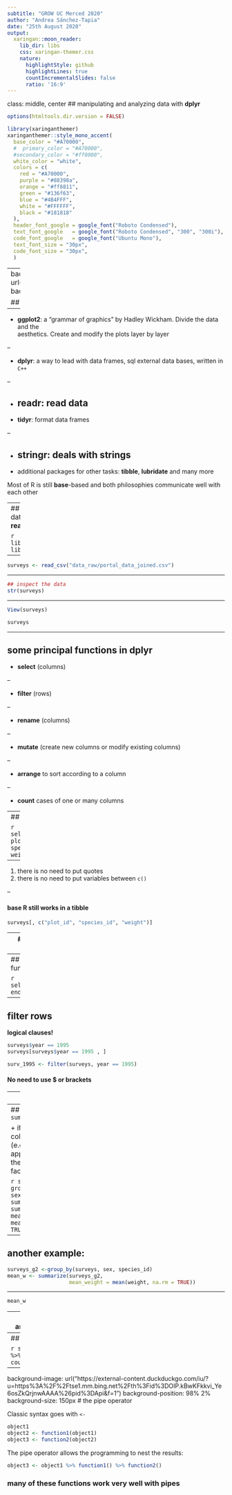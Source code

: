 ```yaml
---
subtitle: "GROW UC Merced 2020"
author: "Andrea Sánchez-Tapia"
date: "25th August 2020"
output:
  xaringan::moon_reader:
    lib_dir: libs
    css: xaringan-themer.css
    nature:
      highlightStyle: github
      highlightLines: true
      countIncrementalSlides: false
      ratio: '16:9'
---
```

class: middle, center
## manipulating and analyzing data with __dplyr__

```r
options(htmltools.dir.version = FALSE)
```

```r
library(xaringanthemer)
xaringanthemer::style_mono_accent(
  base_color = "#A70000",
  #  primary_color = "#A70000",
  #secondary_color = "#ff0000",
  white_color = "white",
  colors = c(
    red = "#A70000",
    purple = "#88398a",
    orange = "#ff8811",
    green = "#136f63",
    blue = "#4B4FFF",
    white = "#FFFFFF",
    black = "#181818"
  ),
  header_font_google = google_font("Roboto Condensed"),
  text_font_google   = google_font("Roboto Condensed", "300", "300i"),
  code_font_google   = google_font("Ubuntu Mono"),
  text_font_size = "30px",
  code_font_size = "30px",
  )
```

---
background-image: url("https://d33wubrfki0l68.cloudfront.net/621a9c8c5d7b47c4b6d72e8f01f28d14310e8370/193fc/css/images/hex/dplyr.png")
background-position: 98% 2%
background-size: 150px

## the tidyverse: an "umbrella" package

--

+ __ggplot2__: a "grammar of graphics" by Hadley Wickham. Divide the data and the <br> aesthetics. Create and modify the plots layer by layer

--

+ __dplyr__: a way to lead with data frames, sql external data bases, written in `C++`

--

+ __readr__: read data
--

+ __tidyr__: format data frames

--

+ __stringr__: deals with strings
--

+ additional packages for other tasks: __tibble__, __lubridate__ and many more

Most of R is still __base__-based and both philosophies communicate well with each other

---
## reading data with __readr__

```r
library(dplyr)
library(readr)
```

--

```r
surveys <- read_csv("data_raw/portal_data_joined.csv")
```

---

```r

## inspect the data
str(surveys)

```

---

```r

View(surveys)

```

```r
surveys
```

---

## some principal functions in __dplyr__

+ __select__ (columns)

--

+ __filter__ (rows)

--

+ __rename__ (columns)

--

+ __mutate__ (create new columns or modify existing columns)

--

+ __arrange__ to sort according to a column

--

+ __count__ cases of one or many columns

---
## select

```r

select(surveys, plot_id, species_id, weight)
```

--

1. there is no need to put quotes
2. there is no need to put variables between `c()`

--

#### base R still works in a tibble

```r
surveys[, c("plot_id", "species_id", "weight")]
```

---
## removing columns

```r
select(surveys, -record_id, -species_id)
```

---
## additional functions

```r
select(surveys, ends_with("id"))
```

---
## filter rows

__logical clauses!__ 

```r
surveys$year == 1995
surveys[surveys$year == 1995 , ]
```

```r
surv_1995 <- filter(surveys, year == 1995)
```

#### No need to use $ or brackets

---
## mutate

```r
surveys <- mutate(surveys, weight_kg = weight / 1000)
```

```r

mutate(surveys,
       weight_kg = weight / 1000,
       weight_lb = weight_kg * 2.2)

```

---
## `group_by()` and `summarise()`

+ if you have a column factor (e.g. sex) and want to apply a function to the levels of this factor

```r
surveys_g <-group_by(surveys, sex) #does nothing?
summary_sex <- summarize(surveys_g, 
                         mean_weight = mean(weight, na.rm = TRUE))
summary_sex
```

---
## another example: 

```r
surveys_g2 <-group_by(surveys, sex, species_id)
mean_w <- summarize(surveys_g2, 
                    mean_weight = mean(weight, na.rm = TRUE))
```


---

```r
mean_w

```
---
## arrange

```r
arrange(mean_w, mean_weight)
```

---
## count

```r
surveys %>%
    count(sex)
```

---
background-image: url("https://external-content.duckduckgo.com/iu/?u=https%3A%2F%2Ftse1.mm.bing.net%2Fth%3Fid%3DOIP.kBwKFkkvi_Ye6osZkQrjnwAAAA%26pid%3DApi&f=1")
background-position: 98% 2%
background-size: 150px
# the pipe operator

Classic syntax goes with `<-`

```r
object1
object2 <- function1(object1)
object3 <- function2(object2)
```

The pipe operator allows the programming to nest the results:

```r
object3 <- object1 %>% function1() %>% function2()
```

### many of these functions work very well with pipes
